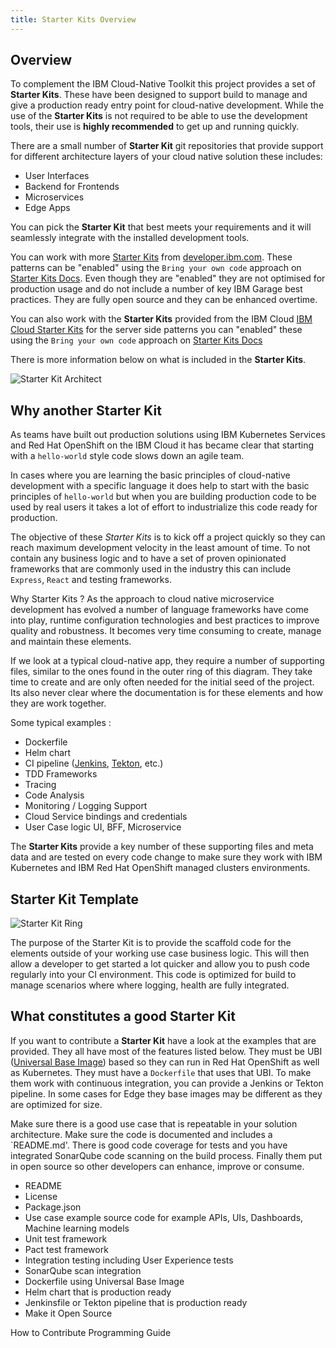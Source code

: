 ```yaml
---
title: Starter Kits Overview
---
```


## Overview

To complement the IBM Cloud-Native Toolkit this project provides a set of **Starter Kits**. These have been designed to support build to manage and give a production ready entry point for cloud-native development. While the use of the **Starter Kits** is not required to be able to use the development tools, their use is **highly recommended** to get up and running quickly.

There are a small number of **Starter Kit** git repositories that provide
 support for different architecture layers of your cloud native solution these includes:

- User Interfaces
- Backend for Frontends
- Microservices
- Edge Apps

You can pick the **Starter Kit** that best meets your requirements and it will seamlessly integrate with the installed development tools.

You can work with more [Starter Kits](https://developer.ibm.com/patterns/) from [developer.ibm.com](https://developer.ibm.com/).
These patterns can be "enabled" using the `Bring your own code` approach on [Starter Kits Docs](/starterkits/gitrepos). Even though they are "enabled" they are not optimised for production usage and do not include a number of key IBM Garage best practices.
They are fully open source and they can be enhanced overtime.

You can also work with the **Starter Kits** provided from the IBM Cloud
 [IBM Cloud Starter Kits](https://cloud.ibm.com/developer/appservice/starter-kits) for
  the server side patterns you can "enabled" these using the `Bring your own
   code` approach on [Starter Kits Docs](/starterkits/gitrepos)

There is more information below on what is included in the **Starter Kits**.

<ArtDirection>

![Starter Kit Architect](/starterkits/architecture.png)

</ArtDirection>

## Why another Starter Kit

As teams have built out production solutions using IBM Kubernetes Services and Red Hat OpenShift
on the IBM Cloud it has became clear that starting with a `hello-world` style code slows down an agile team.

In cases where you are learning the basic principles of cloud-native development with a specific language it does help to start with the basic principles of `hello-world` but when you are building production code to be used by real users it takes a lot of effort to industrialize this code ready for production.

The objective of these *Starter Kits* is to kick off a project quickly so they can reach maximum development velocity in the least amount of time. To not contain any business logic and to have a set of proven opinionated frameworks that are commonly used in the industry this can include `Express`, `React` and testing frameworks.

Why Starter Kits ? As the approach to cloud native microservice development has evolved
a number of language frameworks have come into play, runtime configuration technologies and best practices to improve quality and robustness. It becomes very time consuming to create, manage and maintain these elements.

<Row>
<Column colMd={2} colLg={5} noGutterMdLeft>

If we look at a typical cloud-native app, they require a number of supporting files, similar to the ones
found in the outer ring of this diagram. They take time to create and are only often needed for the initial seed of the project. Its also never clear where the documentation is for these elements and how they are work together.

Some typical examples :

- Dockerfile
- Helm chart
- CI pipeline ([Jenkins](/guides/continuous-integration), [Tekton](/guides/continuous-integration-tekton), etc.)
- TDD Frameworks
- Tracing
- Code Analysis
- Monitoring / Logging Support
- Cloud Service bindings and credentials
- User Case logic UI, BFF, Microservice

The **Starter Kits** provide a key number of these supporting files and meta data
 and are tested on every code change to make sure they work with IBM
  Kubernetes and IBM Red Hat OpenShift managed clusters environments.

</Column>
<Column colMd={2} colLg={6} noGutterMdLeft>

<ArtDirection>

## Starter Kit Template

![Starter Kit Ring](/starterkits/cloudnative.png)

</ArtDirection>

</Column>
</Row>

The purpose of the Starter Kit is to provide the scaffold code for the elements outside of your working
use case business logic. This will then allow a developer to get started a lot quicker and allow you to push code regularly into your CI environment. This code is optimized for build to manage scenarios where where logging, health are fully integrated.

## What constitutes a good Starter Kit

If you want to contribute a **Starter Kit** have a look at the examples that are provided. They all have most of the features listed below. They must be UBI ([Universal Base Image](https://www.redhat.com/en/blog/introducing-red-hat-universal-base-image)) based so they can run in Red Hat OpenShift as well as Kubernetes. They must have a `Dockerfile` that uses that UBI. To make them work with continuous integration, you can provide a Jenkins or Tekton pipeline. In some cases for Edge they base images may be different as they are optimized for size.

Make sure there is a good use case that is repeatable in your solution architecture. Make sure the code is documented and includes a `README.md'. There is good code coverage for tests and you have integrated SonarQube code scanning on the build process. Finally them put in open source so other developers can enhance, improve or consume.

- README
- License
- Package.json
- Use case example source code for example APIs, UIs, Dashboards, Machine learning models
- Unit test framework
- Pact test framework
- Integration testing including User Experience tests
- SonarQube scan integration
- Dockerfile using Universal Base Image
- Helm chart that is production ready
- Jenkinsfile or Tekton pipeline that is production ready
- Make it Open Source

<AnchorLinks small>
  <AnchorLink to="../../contributing">How to Contribute</AnchorLink>
  <AnchorLink to="../../programming/overview">Programming Guide</AnchorLink>
</AnchorLinks>
